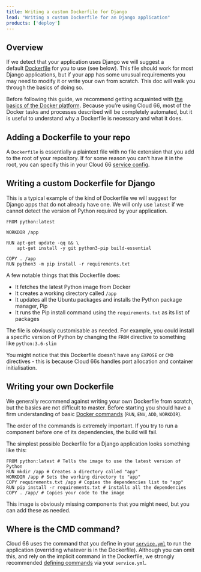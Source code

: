 ```yaml
---
title: Writing a custom Dockerfile for Django
lead: "Writing a custom Dockerfile for an Django application"
products: ['deploy']
---
```


## Overview 

If we detect that your application uses Django we will suggest a default [Dockerfile](/docs/build-and-config/writing-a-dockerfile) for you to use (see below). This file should work for most Django applications, but if your app has some unusual requirements you may need to modify it or write your own from scratch. This doc will walk you through the basics of doing so.

Before following this guide, we recommend getting acquainted with [the basics of the Docker platform](https://docs.docker.com/get-started/overview/). Because you’re using Cloud 66, most of the Docker tasks and processes described will be completely automated, but it is useful to understand why a Dockerfile is necessary and what it does.

## Adding a Dockerfile to your repo

A `Dockerfile` is essentially a plaintext file with no file extension that you add to the root of your repository. If for some reason you can’t have it in the root, you can specify this in your Cloud 66 [service config](/docs/build-and-config/writing-a-dockerfile#putting-a-dockerfile-in-a-sub-directory).

## Writing a custom Dockerfile for Django

This is a typical example of the kind of Dockerfile we will suggest for Django apps that do not already have one. We will only use `latest` if we cannot detect the version of Python required by your application. 

```docker
FROM python:latest

WORKDIR /app

RUN apt-get update -qq && \
    apt-get install -y git python3-pip build-essential

COPY . /app
RUN python3 -m pip install -r requirements.txt
```

A few notable things that this Dockerfile does:

- It fetches the latest Python image from Docker
- It creates a working directory called `/app`
- It updates all the Ubuntu packages and installs the Python package manager, Pip
- It runs the Pip install command using the `requirements.txt` as its list of packages

The file is obviously customisable as needed. For example, you could install a specific version of Python by changing the `FROM` directive to something like `python:3.6-slim`

You might notice that this Dockerfile doesn’t have any `EXPOSE` or `CMD` directives - this is because Cloud 66s handles port allocation and container initialisation.

## Writing your own Dockerfile 

We generally recommend against writing your own Dockerfile from scratch, but the basics are not difficult to master. Before starting you should have a firm understanding of basic [Docker commands](https://docs.docker.com/engine/reference/builder/) (`RUN`, `ENV`, `ADD`, `WORKDIR`).

The order of the commands is extremely important. If you try to run a component before one of its dependencies, the build will fail.

The simplest possible Dockerfile for a Django application looks something like this:

```docker
FROM python:latest # Tells the image to use the latest version of Python
RUN mkdir /app # Creates a directory called "app" 
WORKDIR /app # Sets the working directory to "app"
COPY requirements.txt /app # Copies the dependencies list to "app"
RUN pip install -r requirements.txt # installs all the dependencies
COPY . /app/ # Copies your code to the image
```

This image is obviously missing components that you might need, but you can add these as needed.

## Where is the CMD command?

Cloud 66 uses the command that you define in your [`service.yml`](/docs/build-and-config/docker-service-configuration) to run the application (overriding whatever is in the Dockerfile). Although you can omit this, and rely on the implicit command in the Dockerfile, we strongly recommended [defining commands](/docs/build-and-config/building-your-service#build-command) via your `service.yml`.